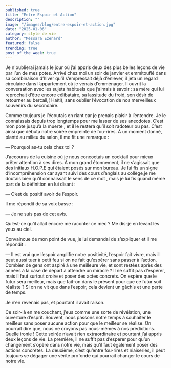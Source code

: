 ```yaml
---
published: true
title: "Entre Espoir et Action"
description: ""
image: "/images/blog/entre-espoir-et-action.jpg"
date: "2025-01-06"
category: style de vie
author: "Messara Ezenard"
featured: false
trending: true
post_of_the_week: true
---
```


Je n'oublierai jamais le jour où j’ai appris deux des plus belles leçons de vie
par l’un de mes potes. Arrivé chez moi un soir de janvier et emmitouflé dans
sa combinaison d’hiver qu’il s’empressait déjà d’enlever, il jeta un regard
circulaire dans l’appartement où je venais d’emménager. Il ouvrit la
conversation avec les sujets habituels que j’aimais à savoir : sa mère qui lui
reprochait d’être encore célibataire, sa lassitude du froid, son désir de
retourner au bercail,( Haïti), sans oublier l’évocation de nos merveilleux
souvenirs du secondaire.

Comme toujours je l’écoutais en riant car je prenais plaisir à l’entendre. Je le
connaissais depuis trop longtemps pour me lasser de ses anecdotes. C’est
mon pote jusqu’à la muerte , et il le restera qu’il soit radoteur ou pas.
C’est ainsi que débuta notre soirée empreinte de fou-rires. À un moment
donné, planté au milieu du salon, il me fit une remarque :

— Pourquoi as-tu cela chez toi ?

J’accourus de la cuisine où je nous concoctais un cocktail pour mieux prêter
attention à ses dires. À mon grand étonnement, il ne s’agissait que des
initiaux H.O.P.E qui étaient posés sur mon bureau. Je lui fis un signe
d’incompréhension car ayant suivi des cours d’anglais au collège,je me
doutais bien qu’il connaissait le sens de ce mot , mais je lui fis quand même
part de la définition en lui disant :

— C’est du positif avoir de l’espoir.

Il me répondit de sa voix basse :

— Je ne suis pas de cet avis.

Qu’est-ce qu’il allait encore me raconter ce mec ? Me dis-je en levant les yeux
au ciel.

Convaincue de mon point de vue, je lui demandai de s’expliquer et il me
répondit :

— Il est vrai que l’espoir amplifie notre positivité, l’espoir fait vivre, mais il peut
aussi tuer à petit feu si on ne fait qu’espérer sans passer à l’action. Combien
de gens ont aspiré à une meilleure vie, et sont restées après des années à la
case de départ à attendre un miracle ? Il ne suffit pas d’espérer, mais il faut
surtout croire et poser des actes concrets. On espère que le futur sera
meilleur, mais que fait-on dans le présent pour que ce futur soit réaliste ? Si
on ne vit que dans l’espoir, cela devient un gâchis et une perte de temps.

Je n’en revenais pas, et pourtant il avait raison.

Ce soir-là en me couchant, j’eus comme une sorte de révélation, une
ouverture d’esprit. Souvent, nous passons notre temps à souhaiter le meilleur
sans poser aucune action pour que le meilleur se réalise. On pourrait dire
que, nous ne croyons pas nous-mêmes à nos prédictions. Quelle ironie !
Cette soirée n’avait rien extraordinaire et pourtant j’ai appris deux leçons de vie. La première, il ne suffit pas d’esperer pour qu’un changement s’opère
dans notre vie, mais qu’il faut également poser des actions concrètes. La
deuxième, c’est qu’entre fou-rires et niaiseries, il peut toujours se dégager
une vérité profonde qui pourrait changer le cours de notre vie.



